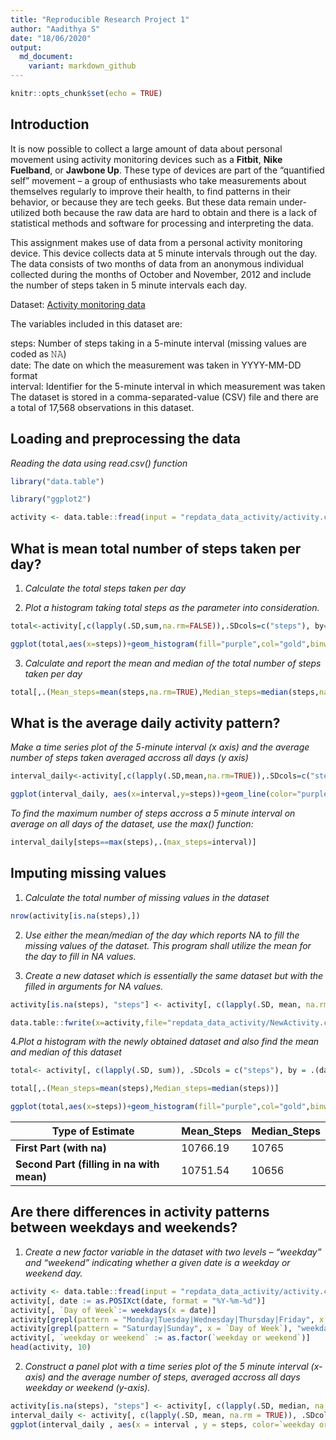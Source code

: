 ```yaml
---
title: "Reproducible Research Project 1"
author: "Aadithya S"
date: "18/06/2020"
output: 
  md_document:
    variant: markdown_github
---
```


```r
knitr::opts_chunk$set(echo = TRUE)
```

## Introduction

It is now possible to collect a large amount of data about personal movement using activity monitoring devices such as a **Fitbit**, **Nike Fuelband**, or **Jawbone Up**. These type of devices are part of the “quantified self” movement – a group of enthusiasts who take measurements about themselves regularly to improve their health, to find patterns in their behavior, or because they are tech geeks. But these data remain under-utilized both because the raw data are hard to obtain and there is a lack of statistical methods and software for processing and interpreting the data.

This assignment makes use of data from a personal activity monitoring device. This device collects data at 5 minute intervals through out the day. The data consists of two months of data from an anonymous individual collected during the months of October and November, 2012 and include the number of steps taken in 5 minute intervals each day.

Dataset: [Activity monitoring data](https://d396qusza40orc.cloudfront.net/repdata%2Fdata%2Factivity.zip)

The variables included in this dataset are:

steps: Number of steps taking in a 5-minute interval (missing values are coded as 𝙽𝙰) </br>
date: The date on which the measurement was taken in YYYY-MM-DD format </br>
interval: Identifier for the 5-minute interval in which measurement was taken </br>
The dataset is stored in a comma-separated-value (CSV) file and there are a total of 17,568 observations in this dataset.

## Loading and preprocessing the data

*Reading the data using read.csv() function*

```r

library("data.table")

library("ggplot2")

activity <- data.table::fread(input = "repdata_data_activity/activity.csv")

```

## What is mean total number of steps taken per day?

1. *Calculate the total steps taken per day*

2. *Plot a histogram taking total steps as the parameter into consideration.*

```r

total<-activity[,c(lapply(.SD,sum,na.rm=FALSE)),.SDcols=c("steps"), by=.(date)]

ggplot(total,aes(x=steps))+geom_histogram(fill="purple",col="gold",binwidth=1000)+labs(title="Daily Steps",x="Steps",y="frequency")

```

3. *Calculate and report the mean and median of the total number of steps taken per day*

```r

total[,.(Mean_steps=mean(steps,na.rm=TRUE),Median_steps=median(steps,na.rm=TRUE))]

```

## What is the average daily activity pattern?

*Make a time series plot of the 5-minute interval (x axis) and the average number of steps taken averaged accross all days (y axis)*

```r

interval_daily<-activity[,c(lapply(.SD,mean,na.rm=TRUE)),.SDcols=c("steps"), by=.(interval)]

ggplot(interval_daily, aes(x=interval,y=steps))+geom_line(color="purple",size=1.25)+labs(title="Average Daily Steps",x="Time Interval",y="Steps per day")

```

*To find the maximum number of steps accross a 5 minute interval on average on all days of the dataset, use the max() function:*

```r

interval_daily[steps==max(steps),.(max_steps=interval)]

```

## Imputing missing values

1. *Calculate the total number of missing values in the dataset*

```r

nrow(activity[is.na(steps),])

```

2. *Use either the mean/median of the day which reports NA to fill the missing values of the dataset. This program shall utilize the mean for the day to fill in NA values.* 

3. *Create a new dataset which is essentially the same dataset but with the filled in arguments for NA values.*

```r

activity[is.na(steps), "steps"] <- activity[, c(lapply(.SD, mean, na.rm = TRUE)), .SDcols = c("steps")]

data.table::fwrite(x=activity,file="repdata_data_activity/NewActivity.csv",quote=FALSE)

```

4.*Plot a histogram with the newly obtained dataset and also find the mean and median of this dataset*

```r

total<- activity[, c(lapply(.SD, sum)), .SDcols = c("steps"), by = .(date)] 

total[,.(Mean_steps=mean(steps),Median_steps=median(steps))]

ggplot(total,aes(x=steps))+geom_histogram(fill="purple",col="gold",binwidth=1000)+labs(title="Daily Steps",x="Steps",y="frequency")

```

**Type of Estimate** | **Mean_Steps** | **Median_Steps**
--- | --- | ---
**First Part (with na)** | 10766.19 | 10765
**Second Part (filling in na with mean)** | 10751.54 | 10656

## Are there differences in activity patterns between weekdays and weekends?

1. *Create a new factor variable in the dataset with two levels – “weekday” and “weekend” indicating whether a given date is a weekday or weekend day.*

```r

activity <- data.table::fread(input = "repdata_data_activity/activity.csv")
activity[, date := as.POSIXct(date, format = "%Y-%m-%d")]
activity[, `Day of Week`:= weekdays(x = date)]
activity[grepl(pattern = "Monday|Tuesday|Wednesday|Thursday|Friday", x = `Day of Week`), "weekday or weekend"] <- "weekday"
activity[grepl(pattern = "Saturday|Sunday", x = `Day of Week`), "weekday or weekend"] <- "weekend"
activity[, `weekday or weekend` := as.factor(`weekday or weekend`)]
head(activity, 10)
```

2. *Construct a panel plot with a time series plot of the 5 minute interval (x-axis) and the average number of steps, averaged accross all days weekday or weekend (y-axis).*

```r
activity[is.na(steps), "steps"] <- activity[, c(lapply(.SD, median, na.rm = TRUE)), .SDcols = c("steps")]
interval_daily <- activity[, c(lapply(.SD, mean, na.rm = TRUE)), .SDcols = c("steps"), by = .(interval, `weekday or weekend`)] 
ggplot(interval_daily , aes(x = interval , y = steps, color=`weekday or weekend`)) + geom_line() + labs(title = "Avg. Daily Steps by Weektype", x = "Interval", y = "No. of Steps") + facet_wrap(~`weekday or weekend` , ncol = 1, nrow=2)
```
